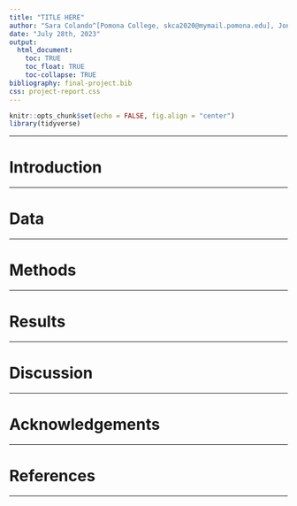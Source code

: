 ```yaml
---
title: "TITLE HERE"
author: "Sara Colando^[Pomona College, skca2020@mymail.pomona.edu], Jonathan Pipping^[University of Florida, jonathan.pipping@ufl.edu], and Kris Wilson^[North Carolina State University, kawilso7@ncsu.edu]"
date: "July 28th, 2023"
output: 
  html_document:
    toc: TRUE
    toc_float: TRUE
    toc-collapse: TRUE
bibliography: final-project.bib
css: project-report.css
---
```


```r
knitr::opts_chunk$set(echo = FALSE, fig.align = "center")
library(tidyverse)
```

----

# Introduction

----

# Data

----

# Methods

----

# Results

----

# Discussion

----

# Acknowledgements

----

# References

----